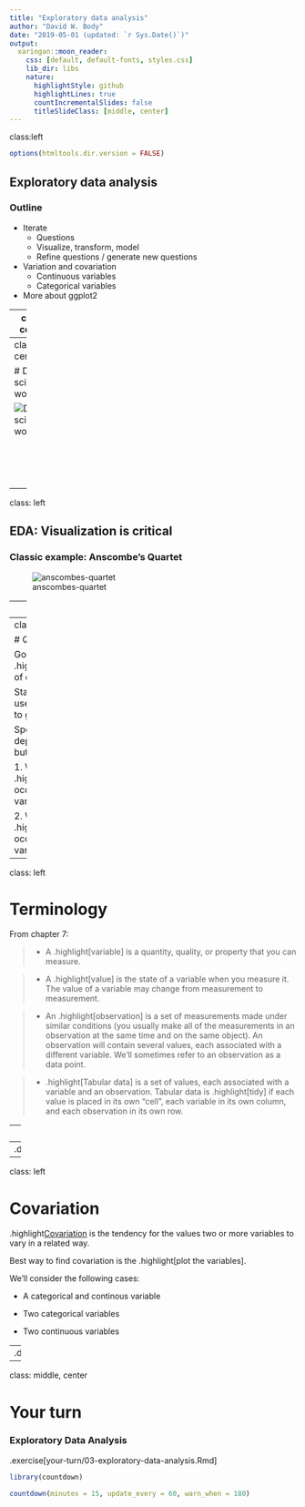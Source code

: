 ```yaml
---
title: "Exploratory data analysis"
author: "David W. Body"
date: "2019-05-01 (updated: `r Sys.Date()`)"
output:
  xaringan::moon_reader:
    css: [default, default-fonts, styles.css]
    lib_dir: libs
    nature:
      highlightStyle: github
      highlightLines: true
      countIncrementalSlides: false
      titleSlideClass: [middle, center]
---
```

class:left

```r
options(htmltools.dir.version = FALSE)
```

## Exploratory data analysis

### Outline

- Iterate
  - Questions
  - Visualize, transform, model
  - Refine questions / generate new questions

- Variation and covariation
  - Continuous variables
  - Categorical variables

- More about ggplot2

---
class: center

# Data science workflow

![Data science workflow](assets/data-science.png)

<br/>
<br/>
<br/>
<br/>
<p style="font-size: x-small">
Image source: <a href="http://r4ds.had.co.nz/">R for Data Science</a> by Hadley Wickham & Garrett Grolemund.
</p>

---
class: center

# Data science workflow

![Data science workflow](assets/data-science-explore.png)

<br/>
<br/>
<br/>
<br/>
<p style="font-size: x-small">
Image source: <a href="http://r4ds.had.co.nz/">R for Data Science</a> by Hadley Wickham & Garrett Grolemund.
</p>


---
class: left

## EDA: Visualization is critical

### Classic example: Anscombe's Quartet

![anscombes-quartet](assets/anscombe.png)

--
.demo[Demo]

---
class: left

# Questions

Goal of EDA is to develop .highlight[understanding] of our data.

Standard approach is to use .highlight[questions] to guide investigation.

Specific questions will depend on the dataset, but generically

1. What type of .highlight[variation] occurs within my variables?

2. What type of .highlight[covariation] occurs between my variables?

---
class: left

# Terminology

From chapter 7:

> * A .highlight[variable] is a quantity, quality, or property that you can measure.

> * A .highlight[value] is the state of a variable when you measure it. The value of a variable may change from measurement to measurement.

> * An .highlight[observation] is a set of measurements made under similar conditions (you usually make all of the measurements in an observation at the same time and on the same object). An observation will contain several values, each associated with a different variable. We’ll sometimes refer to an observation as a data point.

> * .highlight[Tabular data] is a set of values, each associated with a variable and an observation. Tabular data is .highlight[tidy] if each value is placed in its own “cell”, each variable in its own column, and each observation in its own row.

---
class: left

# Variation

.highlight[Variation] is the tendency of the values of a variable to change from measurement to measurement.

Sources of variation include differences between subjects and measurement errors.

### Types of variables

A variable is .highlight[categorical] if it can take one of a small set of values.

A variable is .highlight[continuous] if it can take any of an infinite set of ordered values.

We will use slightly different techniques to look at the variation of categorical and continous variables.

--
.demo[Demo]

---
class: left

# Covariation

.highlight[Covariation] is the tendency for the values two or more variables to vary in a related way.

Best way to find covariation is the .highlight[plot the variables].

We'll consider the following cases:

* A categorical and continous variable

* Two categorical variables

* Two continuous variables

--
.demo[Demo]

---
class: middle, center

# Your turn

### Exploratory Data Analysis

.exercise[your-turn/03-exploratory-data-analysis.Rmd]

```r
library(countdown)

countdown(minutes = 15, update_every = 60, warn_when = 180)
```
